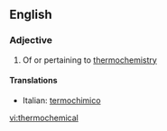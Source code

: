 ==English==

===Adjective===
{{en-adj|-}}

# Of or pertaining to [[thermochemistry]]

====Translations====
{{top}}
*Italian: [[termochimico]]
{{mid}}

{{bottom}}

[[vi:thermochemical]]